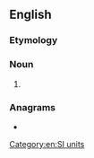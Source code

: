 {{also|tera-meter}}
==English==

===Etymology===
{{prefix|en|tera|meter}}

===Noun===
{{en-noun}}

# {{alternative spelling of|en|terametre|from=US}}

===Anagrams===
* {{anagrams|en|a=aeeemrrtt|ratemeter|terametre}}

[[Category:en:SI units]]